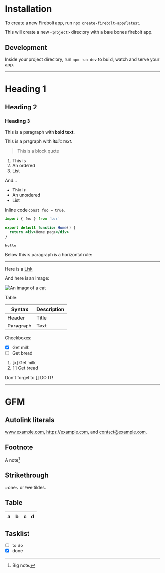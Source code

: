 
# Installation

To create a new Firebolt app, run `npx create-firebolt-app@latest`.

This will create a new `<project>` directory with a bare bones firebolt app.

## Development

Inside your project directory, run `npm run dev` to build, watch and serve your app.

---

# Heading 1

## Heading 2

### Heading 3

This is a paragraph with **bold text**.

This is a pragraph with _italic text_.

> This is a block quote

1. This is
2. An ordered
3. List

And...

- This is
- An unordered
- List

Inline code `const foo = true`.

```jsx filename="foo.js"
import { foo } from 'bar'

export default function Home() {
  return <div>Home page</div>
}
```

```
hello
```

Below this is paragraph is a horizontal rule:

---

Here is a [Link](https://www.google.com)

And here is an image:

![An image of a cat](cat.jpg)

Table:

| Syntax    | Description |
| --------- | ----------- |
| Header    | Title       |
| Paragraph | Text        |

Checkboxes:

- [x] Get milk
- [ ] Get bread

1. [x] Get milk
2. [ ] Get bread

Don't forget to [] DO IT!

---

# GFM

## Autolink literals

www.example.com, https://example.com, and contact@example.com.

## Footnote

A note[^1]

[^1]: Big note.

## Strikethrough

~one~ or ~~two~~ tildes.

## Table

| a   | b   |   c |  d  |
| --- | :-- | --: | :-: |

## Tasklist

- [ ] to do
- [x] done

